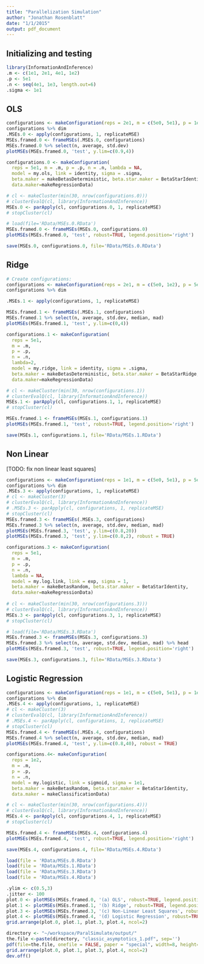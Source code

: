 ```yaml
---
title: "Parallelization Simulation"
author: "Jonathan Rosenblatt"
date: "1/1/2015"
output: pdf_document
---
```


## Initializing and testing
```r
library(InformationAndInference)
.m <- c(1e1, 2e1, 4e1, 1e2)
.p <- 5e1
.n <- seq(4e1, 1e3, length.out=6)
.sigma <- 1e1
```



## OLS
```r
configurations <- makeConfiguration(reps = 2e1, m = c(5e0, 5e1), p = 1e2, n = c(1.5e2, 2e2), lambda = 10, model = my.ols, link = identity, sigma = 1e1, beta.maker = makeBetasDeterministic, beta.star.maker = BetaStarIdentity, data.maker = makeRegressionData) 
configurations %>% dim
.MSEs.0 <- apply(configurations, 1, replicateMSE)
MSEs.framed.0 <- frameMSEs(.MSEs.0, configurations)
MSEs.framed.0 %>% select(n, average, std.dev)
plotMSEs(MSEs.framed.0, 'test', y.lim=c(0.9,4))
```


```r
configurations.0 <- makeConfiguration(
  reps = 5e1, m = .m, p = .p, n = .n, lambda = NA, 
  model = my.ols, link = identity, sigma = .sigma, 
  beta.maker = makeBetasDeterministic, beta.star.maker = BetaStarIdentity,
  data.maker=makeRegressionData) 

# cl <- makeCluster(min(30, nrow(configurations.0)))
# clusterEvalQ(cl, library(InformationAndInference))
MSEs.0 <- parApply(cl, configurations.0, 1, replicateMSE)
# stopCluster(cl)
```

```r
# load(file='RData/MSEs.0.RData')
MSEs.framed.0 <- frameMSEs(MSEs.0, configurations.0)
plotMSEs(MSEs.framed.0, 'test', robust=TRUE, legend.position='right')
```

```r
save(MSEs.0, configurations.0, file='RData/MSEs.0.RData')
```



## Ridge
```r
# Create configurations:
configurations <- makeConfiguration(reps = 2e1, m = c(5e0, 1e2), p = 5e1, n = c(1.5e2, 2e2) , kappa = 1, lambda = 1e2, model = my.ridge, link = identity, sigma = 1e1, beta.maker=makeBetasRandom, beta.star.maker  = BetaStarRidge, data.maker = makeRegressionData ) 
configurations %>% dim

.MSEs.1 <- apply(configurations, 1, replicateMSE)

MSEs.framed.1 <- frameMSEs(.MSEs.1, configurations)
MSEs.framed.1 %>% select(n, average, std.dev, median, mad)
plotMSEs(MSEs.framed.1, 'test', y.lim=c(0,4))
```



```r
configurations.1 <- makeConfiguration(
  reps = 5e1,
  m = .m, 
  p = .p, 
  n = .n, 
  lambda=2,
  model = my.ridge, link = identity, sigma = .sigma, 
  beta.maker = makeBetasDeterministic, beta.star.maker = BetaStarRidge,
  data.maker=makeRegressionData) 

# cl <- makeCluster(min(30, nrow(configurations.1))
# clusterEvalQ(cl, library(InformationAndInference))
MSEs.1 <- parApply(cl, configurations.1, 1, replicateMSE)
# stopCluster(cl)
```


```r
MSEs.framed.1 <- frameMSEs(MSEs.1, configurations.1)
plotMSEs(MSEs.framed.1, 'test', robust=TRUE, legend.position='right')
```


```r
save(MSEs.1, configurations.1, file='RData/MSEs.1.RData')
```



## Non Linear
[TODO: fix non linear least squares]
```r
configurations <- makeConfiguration(reps = 1e1, m = c(5e0, 5e1), p = 5e1, n = c(1e2, 2e2), lambda = 10, model = my.log.link, link = exp, sigma = 1e0, beta.maker = makeBetasRandom, beta.star.maker = BetaStarIdentity, data.maker = makeRegressionData) 
configurations %>% dim
.MSEs.3 <- apply(configurations, 1, replicateMSE)
# cl <- makeCluster(3)
# clusterEvalQ(cl, library(InformationAndInference))
# .MSEs.3 <- parApply(cl, configurations, 1, replicateMSE)
# stopCluster(cl)
MSEs.framed.3 <- frameMSEs(.MSEs.3, configurations)
MSEs.framed.3 %>% select(n, average, std.dev, median, mad)
plotMSEs(MSEs.framed.3, 'test', y.lim=c(0.8,20))
plotMSEs(MSEs.framed.3, 'test', y.lim=c(0.8,2), robust = TRUE)
```


```r
configurations.3 <- makeConfiguration(
  reps = 5e1, 
  m = .m, 
  p = .p, 
  n = .n, 
  lambda = NA, 
  model = my.log.link, link = exp, sigma = 1, 
  beta.maker = makeBetasRandom, beta.star.maker = BetaStarIdentity, 
  data.maker=makeRegressionData) 
                  
# cl <- makeCluster(min(30, nrow(configurations.3)))
# clusterEvalQ(cl, library(InformationAndInference))
MSEs.3 <- parApply(cl, configurations.3, 1, replicateMSE)
# stopCluster(cl)
```


```r
# load(file='RData/MSEs.3.RData')
MSEs.framed.3 <- frameMSEs(MSEs.3, configurations.3)
MSEs.framed.3 %>% select(n, average, std.dev, median, mad) %>% head
plotMSEs(MSEs.framed.3, 'test', robust=TRUE, legend.position='right')
```

```r
save(MSEs.3, configurations.3, file='RData/MSEs.3.RData')
```



## Logistic Regression
```r
configurations <- makeConfiguration(reps = 1e1, m = c(5e0, 5e1), p = 1e2, n = seq(1e2, 1e3, length.out = 4), model = my.logistic, link = sigmoid, sigma = 1e1, beta.maker =makeBetasRandom, beta.star.maker = BetaStarIdentity, data.maker = makeClassificationData) 
configurations %>% dim
.MSEs.4 <- apply(configurations, 1, replicateMSE)
# cl <- makeCluster(3)
# clusterEvalQ(cl, library(InformationAndInference))
# .MSEs.4 <- parApply(cl, configurations, 1, replicateMSE)
# stopCluster(cl)
MSEs.framed.4 <- frameMSEs(.MSEs.4, configurations)
MSEs.framed.4 %>% select(n, average, std.dev, median, mad)
plotMSEs(MSEs.framed.4, 'test', y.lim=c(0.8,40), robust = TRUE)
```



```r
configurations.4<- makeConfiguration(
  reps = 1e2, 
  m = .m, 
  p = .p, 
  n = .n, 
  model = my.logistic, link = sigmoid, sigma = 1e1, 
  beta.maker = makeBetasRandom, beta.star.maker = BetaStarIdentity, 
  data.maker = makeClassificationData) 

# cl <- makeCluster(min(30, nrow(configurations.4)))
# clusterEvalQ(cl, library(InformationAndInference))
MSEs.4 <- parApply(cl, configurations.4, 1, replicateMSE)
# stopCluster(cl)
```

```r
MSEs.framed.4 <- frameMSEs(MSEs.4, configurations.4)
plotMSEs(MSEs.framed.4, 'test', robust=TRUE, legend.position='right')
```

```r
save(MSEs.4, configurations.4, file='RData/MSEs.4.RData')
```




```r
load(file = 'RData/MSEs.0.RData')
load(file = 'RData/MSEs.1.RData')
load(file = 'RData/MSEs.3.RData')
load(file = 'RData/MSEs.4.RData')

.ylim <- c(0.5,3)
.jitter <- 100
plot.0 <- plotMSEs(MSEs.framed.0, '(a) OLS', robust=TRUE, legend.position='none', y.lim=.ylim, jitter=.jitter)
plot.1 <- plotMSEs(MSEs.framed.1, '(b) Ridge', robust=TRUE, legend.position='none', y.lim=.ylim, jitter=.jitter)
plot.3 <- plotMSEs(MSEs.framed.3, '(c) Non-Linear Least Squares', robust=TRUE, legend.position='none', y.lim=.ylim, jitter=.jitter)
plot.4 <- plotMSEs(MSEs.framed.4, '(d) Logistic Regression', robust=TRUE, legend.position='none', y.lim=.ylim, jitter=.jitter)
grid.arrange(plot.0, plot.1, plot.3, plot.4, ncol=2)

directory <- "~/workspace/ParalSimulate/output/"
the.file <-paste(directory, "classic_asymptotics_1.pdf", sep='')
pdf(file=the.file, onefile = FALSE, paper = "special", width=8, height=8)
grid.arrange(plot.0, plot.1, plot.3, plot.4, ncol=2)
dev.off()
```
